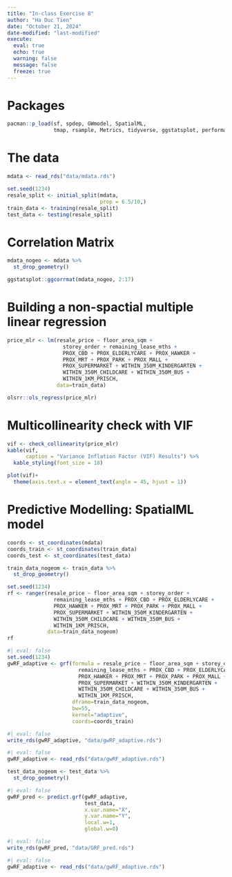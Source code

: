 ```yaml
---
title: "In-class Exercise 8"
author: "Ha Duc Tien"
date: "October 21, 2024"
date-modified: "last-modified"
execute: 
  eval: true
  echo: true
  warning: false
  message: false
  freeze: true
---
```


# Packages
```r
pacman::p_load(sf, spdep, GWmodel, SpatialML, 
               tmap, rsample, Metrics, tidyverse, ggstatsplot, performance,kableExtra)
```

# The data
```r
mdata <- read_rds("data/mdata.rds")
```

```r
set.seed(1234)
resale_split <- initial_split(mdata, 
                              prop = 6.5/10,)
train_data <- training(resale_split)
test_data <- testing(resale_split)
```

# Correlation Matrix
```r
mdata_nogeo <- mdata %>%
  st_drop_geometry()

ggstatsplot::ggcorrmat(mdata_nogeo, 2:17)
```


# Building a non-spactial multiple linear regression

```r
price_mlr <- lm(resale_price ~ floor_area_sqm +
                  storey_order + remaining_lease_mths +
                  PROX_CBD + PROX_ELDERLYCARE + PROX_HAWKER +
                  PROX_MRT + PROX_PARK + PROX_MALL + 
                  PROX_SUPERMARKET + WITHIN_350M_KINDERGARTEN +
                  WITHIN_350M_CHILDCARE + WITHIN_350M_BUS +
                  WITHIN_1KM_PRISCH,
                data=train_data)

olsrr::ols_regress(price_mlr)
```

# Multicollinearity check with VIF

```r
vif <- check_collinearity(price_mlr)
kable(vif,
      caption = "Variance Inflation Factor (VIF) Results") %>%
  kable_styling(font_size = 18)

plot(vif)+
  theme(axis.text.x = element_text(angle = 45, hjust = 1))
```
# Predictive Modelling: SpatialML model

```r
coords <- st_coordinates(mdata)
coords_train <- st_coordinates(train_data)
coords_test <- st_coordinates(test_data)
```

```r
train_data_nogeom <- train_data %>%
  st_drop_geometry()
```

```r
set.seed(1234)
rf <- ranger(resale_price ~ floor_area_sqm + storey_order + 
               remaining_lease_mths + PROX_CBD + PROX_ELDERLYCARE + 
               PROX_HAWKER + PROX_MRT + PROX_PARK + PROX_MALL + 
               PROX_SUPERMARKET + WITHIN_350M_KINDERGARTEN +
               WITHIN_350M_CHILDCARE + WITHIN_350M_BUS + 
               WITHIN_1KM_PRISCH,
             data=train_data_nogeom)
rf
```

```r
#| eval: false
set.seed(1234)
gwRF_adaptive <- grf(formula = resale_price ~ floor_area_sqm + storey_order +
                       remaining_lease_mths + PROX_CBD + PROX_ELDERLYCARE +
                       PROX_HAWKER + PROX_MRT + PROX_PARK + PROX_MALL +
                       PROX_SUPERMARKET + WITHIN_350M_KINDERGARTEN +
                       WITHIN_350M_CHILDCARE + WITHIN_350M_BUS +
                       WITHIN_1KM_PRISCH,
                     dframe=train_data_nogeom, 
                     bw=55,
                     kernel="adaptive",
                     coords=coords_train)
```
```r
#| eval: false
write_rds(gwRF_adaptive, "data/gwRF_adaptive.rds")
```

```r
#| eval: false
gwRF_adaptive <- read_rds("data/gwRF_adaptive.rds")
```

```r
test_data_nogeom <- test_data %>%
  st_drop_geometry()
```

```r
#| eval: false
gwRF_pred <- predict.grf(gwRF_adaptive,
                         test_data,
                         x.var.name="X",
                         y.var.name="Y",
                         local.w=1,
                         global.w=0)
```

```r
#| eval: false
write_rds(gwRF_pred, "data/GRF_pred.rds")
```

```r
#| eval: false
gwRF_adaptive <- read_rds("data/gwRF_adaptive.rds")
```